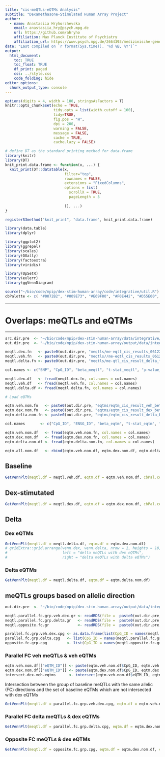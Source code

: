 ```yaml
---
title: "cis-meQTLs-eQTMs Analysis"
subtitle: "Dexamethasone-Stimulated Human Array Project"
author: 
  - name: Anastasiia Hryhorzhevska
    email: anastasiia_hry@psych.mpg.de
    url: https://github.com/ahryho
    affiliation: Max Planck Institute of Psychiatry
    affiliation_url: https://www.psych.mpg.de/2664393/medizinische-genomforschung
date: "Last compiled on `r format(Sys.time(), '%d %B, %Y')`"
output:
  html_document:
    toc: TRUE
    toc_float: TRUE
    df_print: paged
    css: ../style.css
    code_folding: hide
editor_options: 
  chunk_output_type: console
---
```


```r
options(digits = 4, width = 100, stringsAsFactors = T)
knitr::opts_chunk$set(echo = TRUE,
                      tidy.opts = list(width.cutoff = 100),
                      tidy=TRUE,
                      fig.pos = "H",
                      dpi = 200,
                      warning = FALSE, 
                      message = FALSE, 
                      cache = TRUE, 
                      cache.lazy = FALSE)

# define DT as the standard printing method for data.frame
library(knitr)
library(DT)
knit_print.data.frame <- function(x, ...) {
  knit_print(DT::datatable(x,
                           filter="top",
                           rownames = FALSE,
                           extensions = "FixedColumns",
                           options = list(
                             scrollX = TRUE,
                             pageLength = 5
                             
                           )), ...)
}

registerS3method("knit_print", "data.frame", knit_print.data.frame)
```
```r
library(data.table)
library(dplyr)

library(ggplot2)
library(ggrepel)
library(scales)
library(GGally)
library(factoextra)
library(viridis)

library(UpSetR)
library(eulerr)
library(ggVennDiagram)
```

```r
source("~/bio/code/mpip/dex-stim-human-array/code/integrative/util.R")
cbPalette <- c( "#0072B2", "#009E73", "#E69F00", "#F0E442", "#D55E00", "#CC79A7", "#56B4E9", "#999999")
```

***
# __Overlaps: meQTLs and eQTMs__
***

```r
src.dir.pre  <- "~/bio/code/mpip/dex-stim-human-array/data/integrative/matrixEQTL/"
out.dir.pre  <- "~/bio/code/mpip/dex-stim-human-array/output/data/integrative/matrixEQTL/"

meqtl.dex.fn   <- paste0(out.dir.pre, "meqtls/me-eqtl_cis_results_06122021/me-qtl_cis_result_dex_fdr_005.csv")  # "me-qtl_cis_result_dex_fdr_005.csv")
meqtl.veh.fn   <- paste0(out.dir.pre, "meqtls//me-eqtl_cis_results_06122021/me-qtl_cis_result_veh_fdr_005.csv") # "me-qtl_cis_result_veh_fdr_005.csv")
meqtl.delta.fn <- paste0(out.dir.pre, "meqtls/me-qtl_cis_result_delta_fdr_005.csv") # "me-qtl_cis_result_delta_beta.csv")# 

col.names <- c("SNP", "CpG_ID", "beta_meqtl", "t-stat_meqtl", "p-value_meqtl", "fdr_meqtl")

meqtl.dex.df   <- fread(meqtl.dex.fn, col.names = col.names)
meqtl.veh.df   <- fread(meqtl.veh.fn, col.names = col.names)
meqtl.delta.df <- fread(meqtl.delta.fn, col.names = col.names)

# Load eQTMs

eqtm.veh.nom.fn   <- paste0(out.dir.pre, "eqtms/eqtm_cis_result_veh_beta.csv") 
eqtm.dex.nom.fn   <- paste0(out.dir.pre, "eqtms/eqtm_cis_result_dex_beta.csv") 
eqtm.delta.nom.fn <- paste0(out.dir.pre, "eqtms/eqtm_cis_result_delta_beta.csv") 

col.names       <- c("CpG_ID", "ENSG_ID", "beta_eqtm", "t-stat_eqtm", "p-value_eqtm", "fdr_eqtm")

eqtm.veh.nom.df   <- fread(eqtm.veh.nom.fn, col.names = col.names)
eqtm.dex.nom.df   <- fread(eqtm.dex.nom.fn, col.names = col.names)
eqtm.delta.nom.df <- fread(eqtm.delta.nom.fn, col.names = col.names)

eqtm.all.nom.df   <- rbind(eqtm.veh.nom.df, eqtm.dex.nom.df, eqtm.delta.nom.df)
```

## Baseline

```r
GetVennPlt(meqtl.df = meqtl.veh.df, eqtm.df = eqtm.veh.nom.df, cbPal.col = "#E69F00")
```

## Dex-stimutated

```r
GetVennPlt(meqtl.df = meqtl.dex.df, eqtm.df = eqtm.dex.nom.df, cbPal.col = "#009E73")
```

## Delta {.tabset .tabset-fade .tabset-pills}

### Dex eQTMs

```r
GetVennPlt(meqtl.df = meqtl.delta.df, eqtm.df = eqtm.dex.nom.df)
# gridExtra::grid.arrange(venn.dex, venn.delta, nrow = 1, heights = 10, 
#                         left = "delta meQTLs with dex eQTMs",
#                         right = "delta meQTLs with delta eQTMs")
```

### Delta eQTMs

```r
GetVennPlt(meqtl.df = meqtl.delta.df, eqtm.df = eqtm.delta.nom.df)
```

## __meQTLs groups based on allelic direction__

```r
out.dir.pre  <- "~/bio/code/mpip/dex-stim-human-array/output/data/integrative/matrixEQTL/meqtls/primary_meqtl_results/"

meqtl.parallel.fc.grp.veh.dex.gr <- readRDS(file =  paste0(out.dir.pre, "meqtl_overlaps_meqtl_level_cpg_anno_parallel_fc_grp_veh_dex_gr.rds"))
meqtl.parallel.fc.grp.delta.gr   <- readRDS(file =  paste0(out.dir.pre, "meqtl_overlaps_meqtl_level_cpg_anno_parallel_fc_grp_delta_gr.rds"))
meqtl.opposite.fc.gr             <- readRDS(file =  paste0(out.dir.pre, "meqtl_overlaps_meqtl_level_cpg_anno_opposite_fc_grp_gr.rds"))
```

```r
parallel.fc.grp.veh.dex.cpg <- as.data.frame(list(CpG_ID = names(meqtl.parallel.fc.grp.veh.dex.gr@anno)))
parallel.fc.grp.delta.cpg   <- list(CpG_ID = names(meqtl.parallel.fc.grp.delta.gr@anno))
opposite.fc.grp.cpg         <- list(CpG_ID = names(meqtl.opposite.fc.gr@anno))
```

### Parallel FC veh meQTLs & veh eQTMs

```r
eqtm.veh.nom.df[["eQTM_ID"]] <- paste(eqtm.veh.nom.df$CpG_ID, eqtm.veh.nom.df$ENSG_ID, sep = "-")
eqtm.dex.nom.df[["eQTM_ID"]] <- paste(eqtm.dex.nom.df$CpG_ID, eqtm.dex.nom.df$ENSG_ID, sep = "-")
intersect.dex.veh.eqtms      <- intersect(eqtm.veh.nom.df$eQTM_ID, eqtm.dex.nom.df$eQTM_ID)  
```
Intersection between the group of baseline meQTLs with the same allelic (FC) directions and the set of baseline eQTMs which are not intersected with dex eQTMs 
<!-- The direction of an allelic effect is the direction (add or subtract) that an allele has on a phenotype. -->
```r
GetVennPlt(meqtl.df = parallel.fc.grp.veh.dex.cpg, eqtm.df = eqtm.veh.nom.df[!(eQTM_ID %in% intersect.dex.veh.eqtms)], cbPal.col = "#999999")
```

### Parallel FC delta meQTLs & dex eQTMs

```r
GetVennPlt(meqtl.df = parallel.fc.grp.delta.cpg, eqtm.df = eqtm.dex.nom.df, cbPal.col = "#999999")
```

### Opposite FC meQTLs & dex eQTMs

```r
GetVennPlt(meqtl.df = opposite.fc.grp.cpg, eqtm.df = eqtm.dex.nom.df, cbPal.col = "#999999")
```